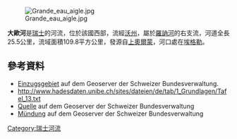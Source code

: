 {{Coord|46.32542|N|6.93244|E|display=title}}
[[Image:Grande_eau_aigle.jpg|right]]

'''大歐河'''是[[瑞士|瑞士]]的河流，位於該國西部，流經[[沃州|沃州]]，屬於[[羅訥河|羅訥河]]的右支流，河道全長25.5公里，流域面積109.8平方公里，發源自[[上奧爾蒙|上奧爾蒙]]，河口處在[[埃格勒|埃格勒]]。

==參考資料==
* [http://map.geo.admin.ch/?X=133305.92&Y=567594.37&zoom=5&lang=de&topic=ech&bgLayer=ch.swisstopo.pixelkarte-farbe&layers=ch.swisstopo.vec25-gewaessernetz,ch.bafu.wasser-teileinzugsgebiete_40&catalogNodes=614,457,532 Einzugsgebiet]{{Wayback|url=http://map.geo.admin.ch/?X=133305.92&Y=567594.37&zoom=5&lang=de&topic=ech&bgLayer=ch.swisstopo.pixelkarte-farbe&layers=ch.swisstopo.vec25-gewaessernetz,ch.bafu.wasser-teileinzugsgebiete_40&catalogNodes=614,457,532 |date=20140905170928 }} auf dem Geoserver der Schweizer Bundesverwaltung.
* http://www.hadesdaten.unibe.ch/sites/dateien/de/tab/1_Grundlagen/Tafel_13.txt{{Wayback|url=http://www.hadesdaten.unibe.ch/sites/dateien/de/tab/1_Grundlagen/Tafel_13.txt |date=20140819083326 }}
* [http://map.geo.admin.ch/?X=129308.33&Y=579131.66&zoom=12&lang=de&topic=ech&bgLayer=ch.swisstopo.pixelkarte-farbe&layers=ch.swisstopo.vec25-gewaessernetz&catalogNodes=614,457,532 Quelle]{{Wayback|url=http://map.geo.admin.ch/?X=129308.33&Y=579131.66&zoom=12&lang=de&topic=ech&bgLayer=ch.swisstopo.pixelkarte-farbe&layers=ch.swisstopo.vec25-gewaessernetz&catalogNodes=614,457,532 |date=20140905170653 }} auf dem Geoserver der Schweizer Bundesverwaltung
* [http://map.geo.admin.ch/?X=130577.25&Y=561095.86&zoom=11&lang=de&topic=ech&bgLayer=ch.swisstopo.pixelkarte-farbe&layers=ch.swisstopo.vec25-gewaessernetz&catalogNodes=614,457,532 Mündung]{{Wayback|url=http://map.geo.admin.ch/?X=130577.25&Y=561095.86&zoom=11&lang=de&topic=ech&bgLayer=ch.swisstopo.pixelkarte-farbe&layers=ch.swisstopo.vec25-gewaessernetz&catalogNodes=614,457,532 |date=20160729141437 }} auf dem Geoserver der Schweizer Bundesverwaltung

{{Switzerland-geo-stub}}
[[Category:瑞士河流|Category:瑞士河流]]